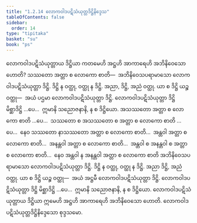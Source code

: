 ```yaml
---
title: "1.2.14 လောကဝါဒပဋိသံယုတ္တဒိဋ္ဌိနိဒ္ဒေသ"
tableOfContents: false
sidebar:
  order: 14
type: "tipitaka"
basket: "su"
book: "ps"
---
```



<DynamicBreadcrumb />

<Division number="147" book="ps" e="ch" v="26" p="156">

<Paragraph number="824" book="ps">
လောကဝါဒပဋိသံယုတ္တာယ ဒိဋ္ဌိယာ ကတမေဟိ အဋ္ဌဟိ အာကာရေဟိ အဘိနိဝေသော ဟောတိ? သဿတော အတ္တာ စ လောကော စာတိ—  အဘိနိဝေသပရာမာသော လောကဝါဒပဋိသံယုတ္တာ ဒိဋ္ဌိ. ဒိဋ္ဌိ န ဝတ္ထု, ဝတ္ထု န ဒိဋ္ဌိ. အညာ, ဒိဋ္ဌိ, အညံ ဝတ္ထု. ယာ စ ဒိဋ္ဌိ ယဉ္စ ဝတ္ထု—  အယံ ပဌမာ လောကဝါဒပဋိသံယုတ္တာ ဒိဋ္ဌိ. လောကဝါဒပဋိသံယုတ္တာ ဒိဋ္ဌိ မိစ္ဆာဒိဋ္ဌိ …ပေ…  ဣမာနိ သညောဇနာနိ, န စ ဒိဋ္ဌိယော.
</Paragraph>

<Paragraph number="825" book="ps">
အသဿတော အတ္တာ စ လောကော စာတိ …ပေ…  သဿတော စ အသဿတော စ အတ္တာ စ လောကော စာတိ …ပေ…  နေဝ သဿတော နာသဿတော အတ္တာ စ လောကော စာတိ…  အန္တဝါ အတ္တာ စ လောကော စာတိ…  အနန္တဝါ အတ္တာ စ လောကော စာတိ…  အန္တဝါ စ အနန္တဝါ စ အတ္တာ စ လောကော စာတိ…  နေဝ အန္တဝါ န အနန္တဝါ အတ္တာ စ လောကော စာတိ အဘိနိဝေသပရာမာသော လောကဝါဒပဋိသံယုတ္တာ ဒိဋ္ဌိ. ဒိဋ္ဌိ န ဝတ္ထု, ဝတ္ထု န ဒိဋ္ဌိ. အညာ ဒိဋ္ဌိ, အညံ ဝတ္ထု. ယာ စ ဒိဋ္ဌိ ယဉ္စ ဝတ္ထု—  အယံ အဋ္ဌမီ လောကဝါဒပဋိသံယုတ္တာ ဒိဋ္ဌိ. လောကဝါဒပဋိသံယုတ္တာ ဒိဋ္ဌိ မိစ္ဆာဒိဋ္ဌိ …ပေ…  ဣမာနိ သညောဇနာနိ, န စ ဒိဋ္ဌိယော. လောကဝါဒပဋိသံယုတ္တာယ ဒိဋ္ဌိယာ ဣမေဟိ အဋ္ဌဟိ အာကာရေဟိ အဘိနိဝေသော ဟောတိ.

</Paragraph>
</Division>

<Paragraph number="826" type="center" book="ps">
လောကဝါဒပဋိသံယုတ္တဒိဋ္ဌိနိဒ္ဒေသော စုဒ္ဒသမော.
</Paragraph>